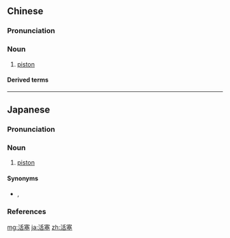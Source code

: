 ==Chinese==
{{zh-forms}}
{{wikipedia|lang=zh}}

===Pronunciation===
{{zh-pron
|m=huósāi,er=y
|c=wut6 sak1
|cat=n
}}

===Noun===
{{zh-noun}}

# {{lb|zh|mechanics}} [[piston]]

====Derived terms====
{{zh-der|活塞運動}}

----

==Japanese==
{{wikipedia|lang=ja}}
{{ja-kanjitab|かつ|k1=かっ|そく|yomi=o}}

===Pronunciation===
{{ja-pron|yomi=o|かっそく|acc=0|acc_ref=DJR,NHK}}

===Noun===
{{ja-noun|かっそく|hhira=くわつそく}}

# [[piston]]

====Synonyms====
* {{ja-r|ピストン}}, {{ja-r|喞子|しょくし}}

===References===
<references/>

[[mg:活塞]]
[[ja:活塞]]
[[zh:活塞]]